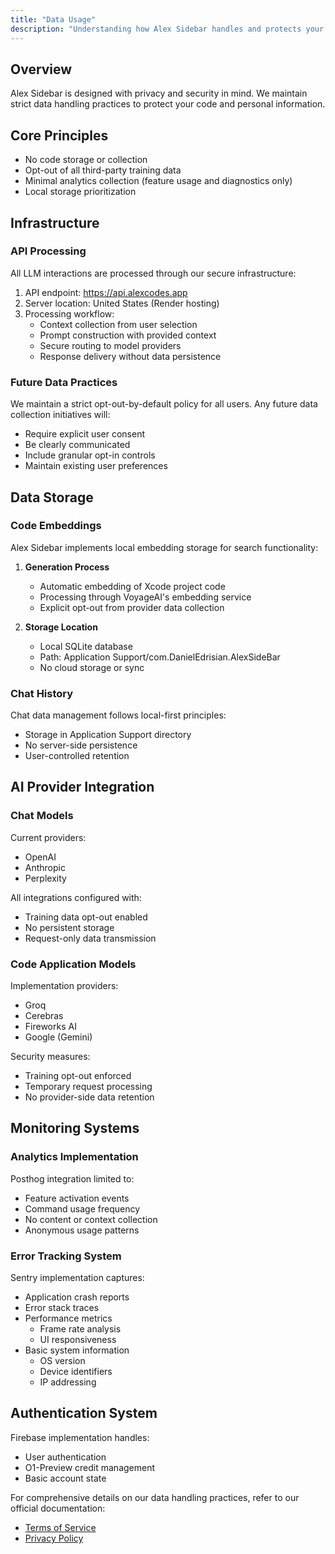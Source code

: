 ```yaml
---
title: "Data Usage"
description: "Understanding how Alex Sidebar handles and protects your data"
---
```


## Overview

Alex Sidebar is designed with privacy and security in mind. We maintain strict data handling practices to protect your code and personal information.

## Core Principles

- No code storage or collection
- Opt-out of all third-party training data
- Minimal analytics collection (feature usage and diagnostics only)
- Local storage prioritization

## Infrastructure

### API Processing

All LLM interactions are processed through our secure infrastructure:

1. API endpoint: https://api.alexcodes.app
2. Server location: United States (Render hosting)
3. Processing workflow:
   - Context collection from user selection
   - Prompt construction with provided context
   - Secure routing to model providers
   - Response delivery without data persistence

### Future Data Practices

We maintain a strict opt-out-by-default policy for all users. Any future data collection initiatives will:
- Require explicit user consent
- Be clearly communicated
- Include granular opt-in controls
- Maintain existing user preferences

## Data Storage

### Code Embeddings

Alex Sidebar implements local embedding storage for search functionality:

1. **Generation Process**
   - Automatic embedding of Xcode project code
   - Processing through VoyageAI's embedding service
   - Explicit opt-out from provider data collection

2. **Storage Location**
   - Local SQLite database
   - Path: Application Support/com.DanielEdrisian.AlexSideBar
   - No cloud storage or sync

### Chat History

Chat data management follows local-first principles:
- Storage in Application Support directory
- No server-side persistence
- User-controlled retention

## AI Provider Integration

### Chat Models

Current providers:
- OpenAI
- Anthropic
- Perplexity

All integrations configured with:
- Training data opt-out enabled
- No persistent storage
- Request-only data transmission

### Code Application Models

Implementation providers:
- Groq
- Cerebras
- Fireworks AI
- Google (Gemini)

Security measures:
- Training opt-out enforced
- Temporary request processing
- No provider-side data retention

## Monitoring Systems

### Analytics Implementation

Posthog integration limited to:
- Feature activation events
- Command usage frequency
- No content or context collection
- Anonymous usage patterns

### Error Tracking System

Sentry implementation captures:
- Application crash reports
- Error stack traces
- Performance metrics
  - Frame rate analysis
  - UI responsiveness
- Basic system information
  - OS version
  - Device identifiers
  - IP addressing

## Authentication System

Firebase implementation handles:
- User authentication
- O1-Preview credit management
- Basic account state

For comprehensive details on our data handling practices, refer to our official documentation:
- [Terms of Service](https://alexcodes.app/terms)
- [Privacy Policy](https://alexcodes.app/privacy)